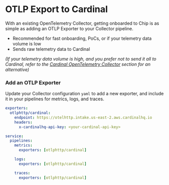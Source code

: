 # OTLP Export to Cardinal

With an existing OpenTelemetry Collector, getting onboarded to Chip is as simple as adding an OTLP Exporter to your Collector pipeline.

- Recommended for fast onboarding, PoCs, or if your telemetry data volume is low
- Sends raw telemetry data to Cardinal

*(If your telemetry data volume is high, and you prefer not to send it all to Cardinal, refer to the [Cardinal OpenTelemetry Collector](/otel-collectors/cardinal-collector) section for an alternative)*

### Add an OTLP Exporter

Update your Collector configuration `yaml` to add a new exporter, and include it in your pipelines for metrics, logs, and traces.

```yaml copy
exporters:
  otlphttp/cardinal:
    endpoint: https://otelhttp.intake.us-east-2.aws.cardinalhq.io
    headers:
      x-cardinalhq-api-key: <your-cardinal-api-key>

service:
  pipelines:
    metrics:
      exporters: [otlphttp/cardinal]

    logs:
      exporters: [otlphttp/cardinal]

    traces:
      exporters: [otlphttp/cardinal]
```